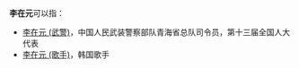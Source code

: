 '''李在元'''可以指：
* [[李在元_(武警)|李在元 (武警)]]，中国人民武装警察部队青海省总队司令员，第十三届全国人大代表
* [[李在元_(歌手)|李在元 (歌手)]]，韩国歌手

{{disambig|CAT=三字李姓人名消歧义|zai}}